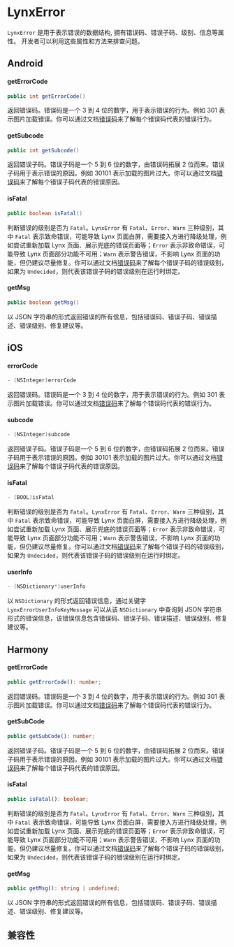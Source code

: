 # LynxError

`LynxError` 是用于表示错误的数据结构, 拥有错误码、错误子码、级别、信息等属性。
开发者可以利用这些属性和方法来排查问题。

## Android

#### getErrorCode

```java
public int getErrorCode()
```

返回错误码。错误码是一个 3 到 4 位的数字，用于表示错误的行为。例如 301 表示图片加载错误。你可以通过文档[错误码](/api/errors/error-code)来了解每个错误码代表的错误行为。

#### getSubcode

```java
public int getSubcode()
```

返回错误子码。错误子码是一个 5 到 6 位的数字，由错误码拓展 2 位而来。错误子码用于表示错误的原因。例如 30101 表示加载的图片过大。你可以通过文档[错误码](/api/errors/error-code)来了解每个错误子码代表的错误原因。

#### isFatal

```java
public boolean isFatal()
```

判断错误的级别是否为 `Fatal`。`LynxError` 有 `Fatal`、`Error`、`Warn` 三种级别，其中 `Fatal` 表示致命错误，可能导致 Lynx 页面白屏，需要接入方进行降级处理，例如尝试重新加载 Lynx 页面、展示兜底的错误页面等；`Error` 表示非致命错误，可能导致 Lynx 页面部分功能不可用；`Warn` 表示警告错误，不影响 Lynx 页面的功能，但仍建议尽量修复。你可以通过文档[错误码](/api/errors/error-code)来了解每个错误子码的错误级别，如果为 `Undecided`，则代表该错误子码的错误级别在运行时绑定。

#### getMsg

```java
public boolean getMsg()
```

以 JSON 字符串的形式返回错误的所有信息，包括错误码、错误子码、错误描述、错误级别、修复建议等。

## iOS

#### errorCode

```objective-c
- (NSInteger)errorCode
```

返回错误码。错误码是一个 3 到 4 位的数字，用于表示错误的行为。例如 301 表示图片加载错误。你可以通过文档[错误码](/api/errors/error-code)来了解每个错误码代表的错误行为。

#### subcode

```objective-c
- (NSInteger)subcode
```

返回错误子码。错误子码是一个 5 到 6 位的数字，由错误码拓展 2 位而来。错误子码用于表示错误的原因。例如 30101 表示加载的图片过大。你可以通过文档[错误码](/api/errors/error-code)来了解每个错误子码代表的错误原因。

#### isFatal

```objective-c
- (BOOL)isFatal
```

判断错误的级别是否为 `Fatal`。`LynxError` 有 `Fatal`、`Error`、`Warn` 三种级别，其中 `Fatal` 表示致命错误，可能导致 Lynx 页面白屏，需要接入方进行降级处理，例如尝试重新加载 Lynx 页面、展示兜底的错误页面等；`Error` 表示非致命错误，可能导致 Lynx 页面部分功能不可用；`Warn` 表示警告错误，不影响 Lynx 页面的功能，但仍建议尽量修复。你可以通过文档[错误码](/api/errors/error-code)来了解每个错误子码的错误级别，如果为 `Undecided`，则代表该错误子码的错误级别在运行时绑定。

#### userInfo

```objective-c
- (NSDictionary*)userInfo
```

以 `NSDictionary` 的形式返回错误信息，通过关键字 `LynxErrorUserInfoKeyMessage` 可以从该 `NSDictionary` 中查询到 JSON 字符串形式的错误信息，该错误信息包含错误码、错误子码、错误描述、错误级别、修复建议等。

## Harmony

#### getErrorCode

```typescript
public getErrorCode(): number;
```

返回错误码。错误码是一个 3 到 4 位的数字，用于表示错误的行为。例如 301 表示图片加载错误。你可以通过文档[错误码](/api/errors/error-code)来了解每个错误码代表的错误行为。

#### getSubCode

```typescript
public getSubCode(): number;
```

返回错误子码。错误子码是一个 5 到 6 位的数字，由错误码拓展 2 位而来。错误子码用于表示错误的原因。例如 30101 表示加载的图片过大。你可以通过文档[错误码](/api/errors/error-code)来了解每个错误子码代表的错误原因。

#### isFatal

```typescript
public isFatal(): boolean;
```

判断错误的级别是否为 `Fatal`。`LynxError` 有 `Fatal`、`Error`、`Warn` 三种级别，其中 `Fatal` 表示致命错误，可能导致 Lynx 页面白屏，需要接入方进行降级处理，例如尝试重新加载 Lynx 页面、展示兜底的错误页面等；`Error` 表示非致命错误，可能导致 Lynx 页面部分功能不可用；`Warn` 表示警告错误，不影响 Lynx 页面的功能，但仍建议尽量修复。你可以通过文档[错误码](/api/errors/error-code)来了解每个错误子码的错误级别，如果为 `Undecided`，则代表该错误子码的错误级别在运行时绑定。

#### getMsg

```typescript
public getMsg(): string | undefined;
```

以 JSON 字符串的形式返回错误的所有信息，包括错误码、错误子码、错误描述、错误级别、修复建议等。

## 兼容性


<LegacyCompatTable metadata="errors/lynx-error" />

